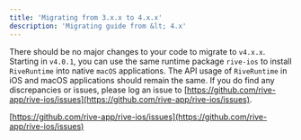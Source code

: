 ```yaml
---
title: 'Migrating from 3.x.x to 4.x.x'
description: 'Migrating guide from &lt; 4.x'
---
```



There should be no major changes to your code to migrate to `v4.x.x`. Starting in `v4.0.1`, you can use the same runtime package `rive-ios` to install `RiveRuntime` into native `macOS` applications. The API usage of `RiveRuntime` in iOS and macOS applications should remain the same. If you do find any discrepancies or issues, please log an issue to [https://github.com/rive-app/rive-ios/issues](https://github.com/rive-app/rive-ios/issues).

[https://github.com/rive-app/rive-ios/issues](https://github.com/rive-app/rive-ios/issues)